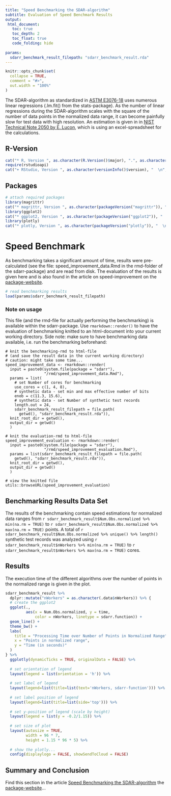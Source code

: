 ```yaml
---
title: "Speed Benchmarking the SDAR-algorithm"
subtitle: Evaluation of Speed Benchmark Results
output:
 html_document:
   toc: true
   toc_depth: 2 
   toc_float: true
   code_folding: hide
   
params:
  sdarr_benchmark_result_filepath: "sdarr_benchmark_result.rda"
---
```


```r
knitr::opts_chunk$set(
  collapse = TRUE,
  comment = "#>",
  out.width = "100%"
)
```

The SDAR-algorithm as standardized in [ASTM E3076-18](https://doi.org/10.1520/E3076-18) uses numerous linear regressions (.lm.fit() from the stats-package). As the number of linear regressions during the SDAR-algorithm scales with the square of the number of data points in the normalized data range, it can become painfully slow for test data with high resolution. An estimation is given in in [NIST Technical Note 2050 by E. Lucon](https://doi.org/10.6028/NIST.TN.2050), which is using an excel-spreadsheet for the calculations.   

## R-Version

```r
cat("* R, Version ", as.character(R.Version()$major), ".", as.character(R.Version()$minor), "  \n", sep = '')
require(rstudioapi)
cat("+ RStudio, Version ", as.character(versionInfo()$version), "  \n", sep = '')
```

## Packages

```r
# attach required packages
library(magrittr)
cat("* magrittr, Version ", as.character(packageVersion("magrittr")), "  \n", sep = '')
library(ggplot2)
cat("* ggplot2, Version ", as.character(packageVersion("ggplot2")), "  \n", sep = '')
library(plotly)
cat("* plotly, Version ", as.character(packageVersion("plotly")), "  \n", sep = '')
```

# Speed Benchmark

As benchmarking takes a significant amount of time, results were pre-calculated (see the file: speed_improvement_data.Rmd in the rmd-folder of the sdarr-package) and are read from disk. The evaluation of the results is given here and is also found in the article on speed-improvement on the [package-website](https://soylentorange.github.io/sdarr/index.html).  

```r

# read benchmarking results
load(params$sdarr_benchmark_result_filepath)
```

### Note on usage

This file (and the rmd-file for actually performing the benchmarking) is available within the sdarr-package. Use `rmarkdown::render()` to have the evaluation of benchmarking knitted to an html-document into your current working directory.
Side note: make sure to have benchmarking data available, i.e. run the benchmarking beforehand:
```
# knit the benchmarking-rmd to html-file
# (and save the result data in the current working directory)
# caution: might take some time...
speed_improvement_data <- rmarkdown::render(
  input = paste0(system.file(package = "sdarr"), 
                 "/rmd/speed_improvement_data.Rmd"),
  params = list(
    # set Number of cores for benchmarking
    use_cores = c(1, 4, 8), 
    # synthetic data - set min and max effective number of bits
    enob = c(11.3, 15.6),
    # synthetic data - set Number of synthetic test records
    length.out = 24,
    sdarr_benchmark_result_filepath = file.path(
      getwd(), "sdarr_benchmark_result.rda")),
  knit_root_dir = getwd(),
  output_dir = getwd()
  )
  
# knit the evaluation-rmd to html-file
speed_improvement_evaluation <- rmarkdown::render(
  input = paste0(system.file(package = "sdarr"), 
                 "/rmd/speed_improvement_evaluation.Rmd"),
  params = list(sdarr_benchmark_result_filepath = file.path(
    getwd(), "sdarr_benchmark_result.rda")),
  knit_root_dir = getwd(),
  output_dir = getwd()
  )
  
# view the knitted file
utils::browseURL(speed_improvement_evaluation)
```

## Benchmarking Results Data Set

The results of the benchmarking contain speed estimations for normalized data ranges from `r sdarr_benchmark_result$Num.Obs.normalized %>% min(na.rm = TRUE)` to `r sdarr_benchmark_result$Num.Obs.normalized %>% max(na.rm = TRUE)` points. A total of `r sdarr_benchmark_result$Num.Obs.normalized %>% unique() %>% length()` synthetic test records was analyzed using `r sdarr_benchmark_result$nWorkers %>% min(na.rm = TRUE)` to `r sdarr_benchmark_result$nWorkers %>% max(na.rm = TRUE)` cores.

## Results

The execution time of the different algorithms over the number of points in the normalized range is given in the plot.

```r

sdarr_benchmark_result %>% 
  dplyr::mutate("nWorkers" = as.character(.data$nWorkers)) %>% {
  # create the ggplot2
  ggplot(., 
         aes(x = Num.Obs.normalized, y = time, 
             color = nWorkers, linetype = sdarr.function)) +
  geom_line() +
  theme_bw() +
  labs(
    title = "Processing Time over Number of Points in Normalized Range",
    x = "Points in normalized range",
    y = "Time (in seconds)"
  )
} %>%
  ggplotly(dynamicTicks = TRUE, originalData = FALSE) %>%
  
  # set orientation of legend
  layout(legend = list(orientation = 'h')) %>%
  
  # set label of legend
  layout(legend=list(title=list(text='nWorkers, sdarr-function'))) %>%
  
  # set label position of legend
  layout(legend=list(title=list(side='top'))) %>%
  
  # set y-position of legend (scale by height)
  layout(legend = list(y = -0.2/1.15)) %>%
  
  # set size of plot
  layout(autosize = TRUE,
         width = 96 * 7,
         height = 1.15 * 96 * 5) %>%
  
  # show the plotly...
  config(displaylogo = FALSE, showSendToCloud = FALSE)
```

## Summary and Conclusion

Find this section in the article [Speed Benchmarking the SDAR-algorithm](https://soylentorange.github.io/sdarr/articles/speed_improvment.html) the [package-website](https://soylentorange.github.io/sdarr/index.html)...
